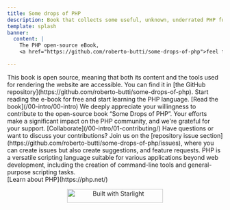 ```yaml
---
title: Some drops of PHP
description: Book that collects some useful, unknown, underrated PHP functions or stuff discovered, used, and learned during PHP daily use.
template: splash
banner:
  content: |
    The PHP open-source eBook,
    <a href="https://github.com/roberto-butti/some-drops-of-php">feel free to contribute adding or reviewing content</a>

---
```



<Hero />
<CardGrid >
	<Card title="Open Source" icon="open-book">
		This book is open source, meaning that both its content and the tools used for rendering the website are accessible. You can find it in [the GitHub repository](https://github.com/roberto-butti/some-drops-of-php).
	</Card>
	<Card title="Learn PHP functions" icon="rocket">
		Start reading the e-book for free and start learning the PHP language.
    [Read the book](/00-intro/00-intro)
	</Card>
	<Card title="Collaborate" icon="document">
		We deeply appreciate your willingness to contribute to the open-source book “Some Drops of PHP”. Your efforts make a significant impact on the PHP community, and we're grateful for your support.
    [Collaborate](/00-intro/01-contributing/)
	</Card>
	<Card title="Join the Conversation" icon="puzzle">
		Have questions or want to discuss your contributions? Join us on the [repository issue section](https://github.com/roberto-butti/some-drops-of-php/issues), where you can create issues but also create suggestions, and feature requests.
	</Card>
</CardGrid>

<AboutBlock title="This book is about PHP">
PHP is a versatile scripting language suitable for various applications beyond web development, including the creation of command-line tools and general-purpose scripting tasks.
<br/>
[Learn about PHP](https://php.net/)

</AboutBlock>

<p align="center">
<a href="https://starlight.astro.build"><img src="https://astro.badg.es/v2/built-with-starlight/small.svg" alt="Built with Starlight" width="224" height="32" /></a>
</p>